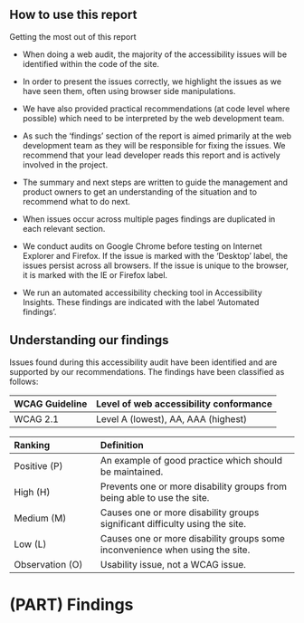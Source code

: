 
## How to use this report  {-}
Getting the most out of this report

- When doing a web audit, the majority of the accessibility issues will be identified within the code of the site.

- In order to present the issues correctly, we highlight the issues as we have seen them, often using browser side manipulations. 

- We have also provided practical recommendations (at code level where possible) which need to be interpreted by the web development team. 

- As such the ‘findings’ section of the report is aimed primarily at the web development team as they will be responsible for fixing the issues. We recommend that your lead developer reads this report and is actively involved in the project. 

- The summary and next steps are written to guide the management and product owners to get an understanding of the situation and to recommend what to do next. 

- When issues occur across multiple pages findings are duplicated in each relevant section.

- We conduct audits on Google Chrome before testing on Internet Explorer and Firefox. If the issue is marked with the 'Desktop' label, the issues persist across all browsers. If the issue is unique to the browser, it is marked with the IE or Firefox label. 

- We run an automated accessibility checking tool in Accessibility Insights. These findings are indicated with the label 'Automated findings'.


## Understanding our findings  {-}
Issues found during this accessibility audit have been identified and are supported by our recommendations. The findings have been classified as follows:

| WCAG Guideline | Level of web accessibility conformance |
|:--|:--|
| WCAG 2.1 |  Level A (lowest), AA, AAA (highest) |

| Ranking         | Definition |
|:----------------|:-------------------------------------|
| Positive (P) | An example of good practice which should be maintained.                          	                            |
| High (H) | Prevents one or more disability groups from being able to use the site.            |
| Medium (M) | Causes one or more disability groups significant difficulty using the site.	|
| Low (L) | Causes one or more disability groups some inconvenience when using the site. 	    |
| Observation (O) | Usability issue, not a WCAG issue.    	|

# (PART) Findings {-}